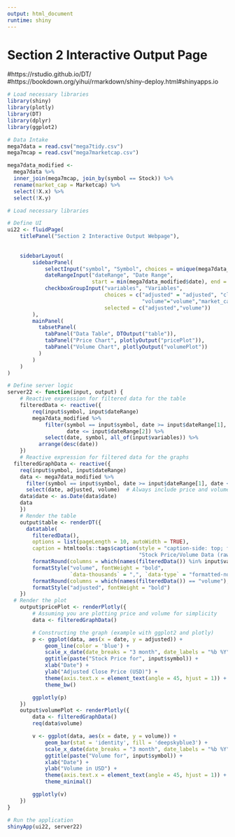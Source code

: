 ```yaml
---
output: html_document
runtime: shiny
---
```

# Section 2 Interactive Output Page {-}

#https://rstudio.github.io/DT/
#https://bookdown.org/yihui/rmarkdown/shiny-deploy.html#shinyapps.io

```r
# Load necessary libraries
library(shiny)
library(plotly)
library(DT)
library(dplyr)
library(ggplot2)

# Data Intake
mega7data = read.csv("mega7tidy.csv")
mega7mcap = read.csv("mega7marketcap.csv")

mega7data_modified <- 
  mega7data %>%
  inner_join(mega7mcap, join_by(symbol == Stock)) %>%
  rename(market_cap = Marketcap) %>%
  select(!X.x) %>% 
  select(!X.y) 
```

```r
# Load necessary libraries

# Define UI
ui22 <- fluidPage(
    titlePanel("Section 2 Interactive Output Webpage"),
    
    
    sidebarLayout(
        sidebarPanel(
            selectInput("symbol", "Symbol", choices = unique(mega7data_modified$symbol)),
            dateRangeInput("dateRange", "Date Range", 
                           start = min(mega7data_modified$date), end = max(mega7data_modified$date)),
            checkboxGroupInput("variables", "Variables", 
                               choices = c("adjusted" = "adjusted", "close", "high", "low", "open",
                                           "volume"="volume","market_cap"="market cap"),
                               selected = c("adjusted","volume"))
        ),
        mainPanel(
          tabsetPanel(
            tabPanel("Data Table", DTOutput("table")),
            tabPanel("Price Chart", plotlyOutput("pricePlot")),
            tabPanel("Volume Chart", plotlyOutput("volumePlot"))
          )
        )
    )
)

# Define server logic
server22 <- function(input, output) {
    # Reactive expression for filtered data for the table
    filteredData <- reactive({
        req(input$symbol, input$dateRange)
        mega7data_modified %>%
            filter(symbol == input$symbol, date >= input$dateRange[1], 
                   date <= input$dateRange[2]) %>%
            select(date, symbol, all_of(input$variables)) %>%
          arrange(desc(date))
    })
    # Reactive expression for filtered data for the graphs
  filteredGraphData <- reactive({
    req(input$symbol, input$dateRange)
    data <- mega7data_modified %>%
      filter(symbol == input$symbol, date >= input$dateRange[1], date <= input$dateRange[2]) %>%
      select(date, adjusted, volume)  # Always include price and volume for the graphs
    data$date <- as.Date(data$date)
    data
    })
    # Render the table
    output$table <- renderDT({
      datatable(
        filteredData(), 
        options = list(pageLength = 10, autoWidth = TRUE),
        caption = htmltools::tags$caption(style = "caption-side: top; font-size: 250%;",
                                          "Stock Price/Volume Data (raw)")) %>%
        formatRound(columns = which(names(filteredData()) %in% input$variables), digits = 2) %>%
        formatStyle("volume", fontWeight = "bold",
                    `data-thousands` = ",", `data-type` = "formatted-num") %>%
        formatRound(columns = which(names(filteredData()) == "volume"), digits = 0) %>%
        formatStyle("adjusted", fontWeight = "bold")
    })
  # Render the plot
    output$pricePlot <- renderPlotly({
        # Assuming you are plotting price and volume for simplicity
        data <- filteredGraphData()

        # Constructing the graph (example with ggplot2 and plotly)
        p <- ggplot(data, aes(x = date, y = adjusted)) +
            geom_line(color = 'blue') +
            scale_x_date(date_breaks = "3 month", date_labels = "%b %Y") +
            ggtitle(paste("Stock Price for", input$symbol)) +
            xlab("Date") + 
            ylab("Adjusted Close Price (USD)") + 
            theme(axis.text.x = element_text(angle = 45, hjust = 1)) +
            theme_bw()

        ggplotly(p)
    })
    output$volumePlot <- renderPlotly({
        data <- filteredGraphData()
        req(data$volume)

        v <- ggplot(data, aes(x = date, y = volume)) +
            geom_bar(stat = 'identity', fill = 'deepskyblue3') +
            scale_x_date(date_breaks = "3 month", date_labels = "%b %Y") +
            ggtitle(paste("Volume for", input$symbol)) +
            xlab("Date") +
            ylab("Volume in USD") +
            theme(axis.text.x = element_text(angle = 45, hjust = 1)) +
            theme_minimal()

        ggplotly(v)
    })
}

# Run the application 
shinyApp(ui22, server22)

```












